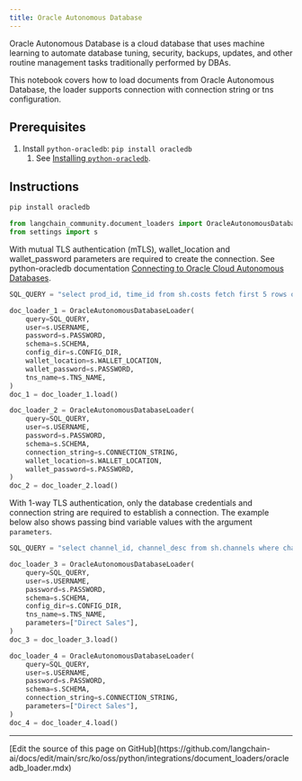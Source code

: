 ```yaml
---
title: Oracle Autonomous Database
---
```


Oracle Autonomous Database is a cloud database that uses machine learning to automate database tuning, security, backups, updates, and other routine management tasks traditionally performed by DBAs.

This notebook covers how to load documents from Oracle Autonomous Database, the loader supports connection with connection string or tns configuration.

## Prerequisites

1. Install `python-oracledb`: `pip install oracledb`
   1. See [Installing `python-oracledb`](https://python-oracledb.readthedocs.io/en/latest/user_guide/installation.html).

## Instructions

```python
pip install oracledb
```

```python
from langchain_community.document_loaders import OracleAutonomousDatabaseLoader
from settings import s
```

With mutual TLS authentication (mTLS), wallet_location and wallet_password parameters are required to create the connection. See python-oracledb documentation [Connecting to Oracle Cloud Autonomous Databases](https://python-oracledb.readthedocs.io/en/latest/user_guide/connection_handling.html#connecting-to-oracle-cloud-autonomous-databases).

```python
SQL_QUERY = "select prod_id, time_id from sh.costs fetch first 5 rows only"

doc_loader_1 = OracleAutonomousDatabaseLoader(
    query=SQL_QUERY,
    user=s.USERNAME,
    password=s.PASSWORD,
    schema=s.SCHEMA,
    config_dir=s.CONFIG_DIR,
    wallet_location=s.WALLET_LOCATION,
    wallet_password=s.PASSWORD,
    tns_name=s.TNS_NAME,
)
doc_1 = doc_loader_1.load()

doc_loader_2 = OracleAutonomousDatabaseLoader(
    query=SQL_QUERY,
    user=s.USERNAME,
    password=s.PASSWORD,
    schema=s.SCHEMA,
    connection_string=s.CONNECTION_STRING,
    wallet_location=s.WALLET_LOCATION,
    wallet_password=s.PASSWORD,
)
doc_2 = doc_loader_2.load()
```

With 1-way TLS authentication, only the database credentials and connection string are required to establish a connection. The example below also shows passing bind variable values with the argument `parameters`.

```python
SQL_QUERY = "select channel_id, channel_desc from sh.channels where channel_desc = :1 fetch first 5 rows only"

doc_loader_3 = OracleAutonomousDatabaseLoader(
    query=SQL_QUERY,
    user=s.USERNAME,
    password=s.PASSWORD,
    schema=s.SCHEMA,
    config_dir=s.CONFIG_DIR,
    tns_name=s.TNS_NAME,
    parameters=["Direct Sales"],
)
doc_3 = doc_loader_3.load()

doc_loader_4 = OracleAutonomousDatabaseLoader(
    query=SQL_QUERY,
    user=s.USERNAME,
    password=s.PASSWORD,
    schema=s.SCHEMA,
    connection_string=s.CONNECTION_STRING,
    parameters=["Direct Sales"],
)
doc_4 = doc_loader_4.load()
```

---

<Callout icon="pen-to-square" iconType="regular">
  [Edit the source of this page on GitHub](https://github.com/langchain-ai/docs/edit/main/src/ko/oss/python/integrations/document_loaders/oracleadb_loader.mdx)
</Callout>

